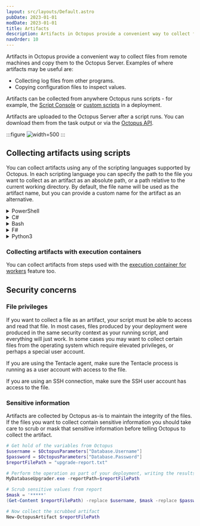 ```yaml
---
layout: src/layouts/Default.astro
pubDate: 2023-01-01
modDate: 2023-01-01
title: Artifacts
description: Artifacts in Octopus provide a convenient way to collect files from remote machines during deployments.
navOrder: 10
---
```


Artifacts in Octopus provide a convenient way to collect files from remote machines and copy them to the Octopus Server. Examples of where artifacts may be useful are:

- Collecting log files from other programs.
- Copying configuration files to inspect values.

Artifacts can be collected from anywhere Octopus runs scripts - for example, the [Script Console](/docs/administration/managing-infrastructure/script-console/) or [custom scripts](/docs/deployments/custom-scripts) in a deployment.

Artifacts are uploaded to the Octopus Server after a script runs. You can download them from the task output or via the [Octopus API](/docs/octopus-rest-api).

:::figure
![](/docs/projects/deployment-process/images/artifacts-access.png "width=500")
:::

## Collecting artifacts using scripts

You can collect artifacts using any of the scripting languages supported by Octopus. In each scripting language you can specify the path to the file you want to collect as an artifact as an absolute path, or a path relative to the current working directory. By default, the file name will be used as the artifact name, but you can provide a custom name for the artifact as an alternative.

<details data-group="deployment-process-artifacts">
<summary>PowerShell</summary>

```powershell
# Collect a custom log file from the current working directory using the file name as the name of the artifact
New-OctopusArtifact "output.log"

# Collect all .xml files contained in the current working directory recursing sub-directories
Get-ChildItem . -Recurse -Include *.xml | New-OctopusArtifact

# Collect the hosts file but using a custom name for each machine so you can differentiate between them
# Note: to collect this artifact would require the Tentacle process to be elevated as a high privileged user account
New-OctopusArtifact -Path "C:\Windows\System32\drivers\etc\hosts" -Name "$([System.Environment]::MachineName)-hosts.txt"
```

</details>
<details data-group="deployment-process-artifacts">
<summary>C#</summary>

```csharp
// Collect a custom log file from the current working directory using the file name as the name of the artifact
Octopus.CreateArtifact("output.log");

// Collect the hosts file but using a custom name for each machine so you can differentiate between them
// Note: to collect this artifact would require the Tentacle process to be elevated as a high privileged user account
Octopus.CreateArtifact(@"C:\Windows\System32\drivers\etc\hosts", System.Environment.MachineName + "-hosts.txt");
```

</details>
<details data-group="deployment-process-artifacts">
<summary>Bash</summary>

```bash
# Collect a custom log file from the current working directory using the file name as the name of the artifact
new_octopusartifact output.log

# Collect the hosts file but using a custom name for each machine so you can differentiate between them
# Note: to collect this artifact would require the SSH user account to be elevated as a high privileged user account
new_octopusartifact /etc/hosts $(hostname)-hosts.txt
```

</details>
<details data-group="deployment-process-artifacts">
<summary>F#</summary>

```fsharp
// Collect a custom log file from the current working directory using the file name as the name of the artifact
Octopus.createArtifact "output.log"

// Collect the hosts file but using a custom name for each machine so you can differentiate between them
// Note: to collect this artifact would require the Tentacle process to be elevated as a high privileged user account
Octopus.createArtifact @"C:\Windows\System32\drivers\etc\hosts" (Some (System.Environment.MachineName + "-hosts.txt"))
```

</details>
<details data-group="deployment-process-artifacts">
<summary>Python3</summary>

```python
# Collect a custom log file from the current working directory using the file name as the name of the artifact
createartifact("output.log")

# Collect the hosts file but using a custom name for each machine so you can differentiate between them
# Note: to collect this artifact would require the Tentacle process to be elevated as a high privileged user account
import os
createartifact("C:\Windows\System32\drivers\etc\hosts", "{}-hosts.txt".format(os.environ["COMPUTERNAME"]))
```

</details>

### Collecting artifacts with execution containers

You can collect artifacts from steps used with the [execution container for workers](/docs/projects/steps/execution-containers-for-workers) feature too.

<CollectArtifactInExecutionContainer />

## Security concerns

### File privileges

If you want to collect a file as an artifact, your script must be able to access and read that file.  In most cases, files produced by your deployment were produced in the same security context as your running script, and everything will just work. In some cases you may want to collect certain files from the operating system which require elevated privileges, or perhaps a special user account.

If you are using the Tentacle agent, make sure the Tentacle process is running as a user account with access to the file.

If you are using an SSH connection, make sure the SSH user account has access to the file.

### Sensitive information

Artifacts are collected by Octopus as-is to maintain the integrity of the files. If the files you want to collect contain sensitive information you should take care to scrub or mask that sensitive information before telling Octopus to collect the artifact.

```powershell
# Get hold of the variables from Octopus
$username = $OctopusParameters["Database.Username"]
$password = $OctopusParameters["Database.Password"]
$reportFilePath = "upgrade-report.txt"

# Perform the operation as part of your deployment, writing the results to the report file
MyDatabaseUpgrader.exe -reportPath=$reportFilePath

# Scrub sensitive values from report
$mask = '*****'
(Get-Content $reportFilePath) -replace $username, $mask -replace $password, $mask | Set-Content $reportFilePath

# Now collect the scrubbed artifact
New-OctopusArtifact $reportFilePath
```
